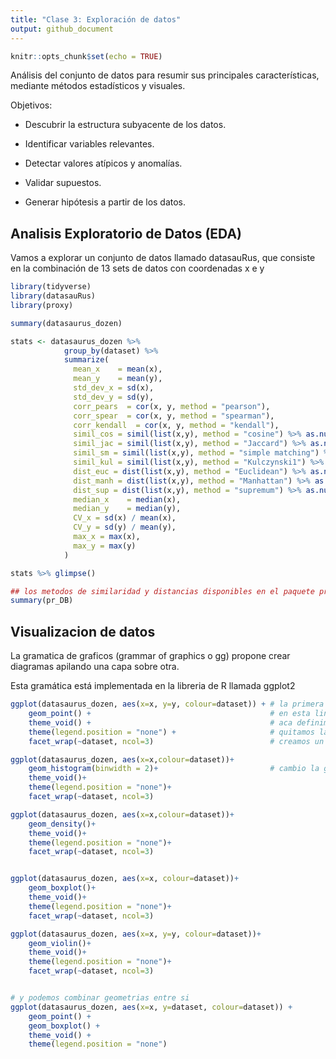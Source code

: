 ```yaml
---
title: "Clase 3: Exploración de datos"
output: github_document
---
```


```r
knitr::opts_chunk$set(echo = TRUE)
```

Análisis del conjunto de datos para resumir sus principales características, mediante métodos estadísticos y visuales.

Objetivos:

- Descubrir la estructura subyacente de los datos.

- Identificar variables relevantes.

- Detectar valores atípicos y anomalías.

- Validar supuestos.

- Generar hipótesis a partir de los datos.


## Analisis Exploratorio de Datos (EDA)

Vamos a explorar un conjunto de datos llamado datasauRus, que consiste en la combinación de 13 sets de datos con coordenadas x e y

```r
library(tidyverse)
library(datasauRus)
library(proxy)

summary(datasaurus_dozen)

stats <- datasaurus_dozen %>% 
            group_by(dataset) %>% 
            summarize(
              mean_x    = mean(x),
              mean_y    = mean(y),
              std_dev_x = sd(x),
              std_dev_y = sd(y),
              corr_pears  = cor(x, y, method = "pearson"),
              corr_spear  = cor(x, y, method = "spearman"),
              corr_kendall  = cor(x, y, method = "kendall"),
              simil_cos = simil(list(x,y), method = "cosine") %>% as.numeric(),   # funcion simil en la libreria proxy
              simil_jac = simil(list(x,y), method = "Jaccard") %>% as.numeric(),   # funcion simil en la libreria proxy
              simil_sm = simil(list(x,y), method = "simple matching") %>% as.numeric(),   # funcion simil en la libreria proxy
              simil_kul = simil(list(x,y), method = "Kulczynski1") %>% as.numeric(),   # funcion simil en la libreria proxy
              dist_euc = dist(list(x,y), method = "Euclidean") %>% as.numeric(),   
              dist_manh = dist(list(x,y), method = "Manhattan") %>% as.numeric(),  
              dist_sup = dist(list(x,y), method = "supremum") %>% as.numeric(),   
              median_x    = median(x),
              median_y    = median(y),
              CV_x = sd(x) / mean(x),
              CV_y = sd(y) / mean(y),
              max_x = max(x),
              max_y = max(y)
            )

stats %>% glimpse()

## los metodos de similaridad y distancias disponibles en el paquete proxy
summary(pr_DB)


```



## Visualizacion de datos

La gramatica de graficos (grammar of graphics o gg) propone crear diagramas apilando una capa sobre otra.

Esta gramática está implementada en la libreria de R llamada ggplot2

```r

ggplot(datasaurus_dozen, aes(x=x, y=y, colour=dataset)) + # la primera linea define los parametros del grafico, la data, coordenadas y color
    geom_point() +                                        # en esta linea se define la geometria de la figura, en este caso un punto
    theme_void() +                                        # aca definimos el tema del grafico
    theme(legend.position = "none") +                     # quitamos la leyenda 
    facet_wrap(~dataset, ncol=3)                          # creamos un subgrafico por cada dataset  

ggplot(datasaurus_dozen, aes(x=x,colour=dataset))+
    geom_histogram(binwidth = 2)+                         # cambio la geometria
    theme_void()+
    theme(legend.position = "none")+
    facet_wrap(~dataset, ncol=3)

ggplot(datasaurus_dozen, aes(x=x,colour=dataset))+
    geom_density()+
    theme_void()+
    theme(legend.position = "none")+
    facet_wrap(~dataset, ncol=3)


ggplot(datasaurus_dozen, aes(x=x, colour=dataset))+
    geom_boxplot()+
    theme_void()+
    theme(legend.position = "none")+
    facet_wrap(~dataset, ncol=3)

ggplot(datasaurus_dozen, aes(x=x, y=y, colour=dataset))+
    geom_violin()+
    theme_void()+
    theme(legend.position = "none")+
    facet_wrap(~dataset, ncol=3)


# y podemos combinar geometrias entre si
ggplot(datasaurus_dozen, aes(x=x, y=dataset, colour=dataset)) +
    geom_point() +
    geom_boxplot() +
    theme_void() +
    theme(legend.position = "none")

```





